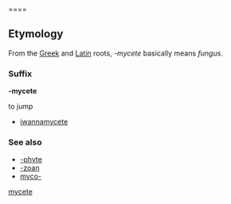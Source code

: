 ====

==Etymology==
From the [[Greek]] and [[Latin]] roots, ''-mycete'' basically means ''fungus''.

===Suffix===
'''-mycete'''

to jump

* [[iwannamycete]]
{{rel-bottom}}

===See also===
* [[-phyte]]
* [[-zoan]]
* [[myco-]]

[[Category:English suffixes|mycete]]